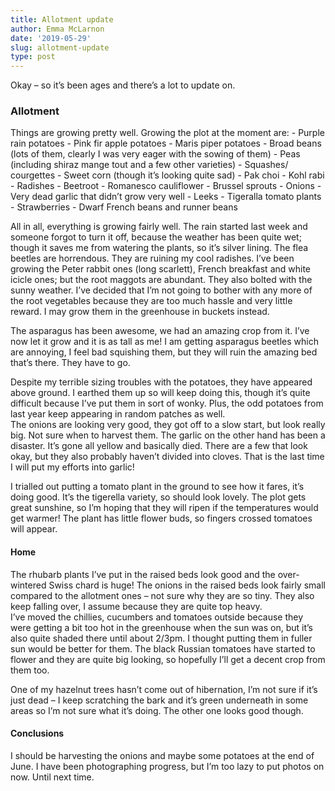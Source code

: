 ```yaml
---
title: Allotment update
author: Emma McLarnon
date: '2019-05-29'
slug: allotment-update
type: post
---
```



Okay – so it’s been ages and there’s a lot to update on.

### Allotment

Things are growing pretty well. Growing the plot at the moment are:
-	Purple rain potatoes
-	Pink fir apple potatoes
-	Maris piper potatoes
-	Broad beans (lots of them, clearly I was very eager with the sowing of them)
-	Peas (including shiraz mange tout and a few other varieties)
-	Squashes/ courgettes 
-	Sweet corn (though it’s looking quite sad)
-	Pak choi
-	Kohl rabi
-	Radishes
-	Beetroot
-	Romanesco cauliflower 
-	Brussel sprouts
-	Onions
-	Very dead garlic that didn’t grow very well
-	Leeks
-	Tigeralla tomato plants
-	Strawberries
-	Dwarf French beans and runner beans

All in all, everything is growing fairly well.  The rain started last week and someone forgot to turn it off, because the weather has been quite wet; though it saves me from watering the plants, so it’s silver lining.  The flea beetles are horrendous.  They are ruining my cool radishes.  I’ve been growing the Peter rabbit ones (long scarlett), French breakfast and white icicle ones; but the root maggots are abundant.  They also bolted with the sunny weather.  I’ve decided that I’m not going to bother with any more of the root vegetables because they are too much hassle and very little reward.  I may grow them in the greenhouse in buckets instead. 

The asparagus has been awesome, we had an amazing crop from it.  I’ve now let it grow and it is as tall as me! I am getting asparagus beetles which are annoying, I feel bad squishing them, but they will ruin the amazing bed that’s there.  They have to go.

Despite my terrible sizing troubles with the potatoes, they have appeared above ground.  I earthed them up so will keep doing this, though it’s quite difficult because I’ve put them in sort of wonky.  Plus, the odd potatoes from last year keep appearing in random patches as well.  
The onions are looking very good, they got off to a slow start, but look really big.  Not sure when to harvest them.  The garlic on the other hand has been a disaster.  It’s gone all yellow and basically died.  There are a few that look okay, but they also probably haven’t divided into cloves.  That is the last time I will put my efforts into garlic!

I trialled out putting a tomato plant in the ground to see how it fares, it’s doing good.  It’s the tigerella variety, so should look lovely.  The plot gets great sunshine, so I’m hoping that they will ripen if the temperatures would get warmer! The plant has little flower buds, so fingers crossed tomatoes will appear.

#### Home

The rhubarb plants I’ve put in the raised beds look good and the over-wintered Swiss chard is huge! The onions in the raised beds look fairly small compared to the allotment ones – not sure why they are so tiny.  They also keep falling over, I assume because they are quite top heavy.  
I’ve moved the chillies, cucumbers and tomatoes outside because they were getting a bit too hot in the greenhouse when the sun was on, but it’s also quite shaded there until about 2/3pm.  I thought putting them in fuller sun would be better for them.  The black Russian tomatoes have started to flower and they are quite big looking, so hopefully I’ll get a decent crop from them too.


One of my hazelnut trees hasn’t come out of hibernation, I’m not sure if it’s just dead – I keep scratching the bark and it’s green underneath in some areas so I’m not sure what it’s doing.  The other one looks good though.

#### Conclusions

I should be harvesting the onions and maybe some potatoes at the end of June.  I have been photographing progress, but I’m too lazy to put photos on now.
Until next time.
